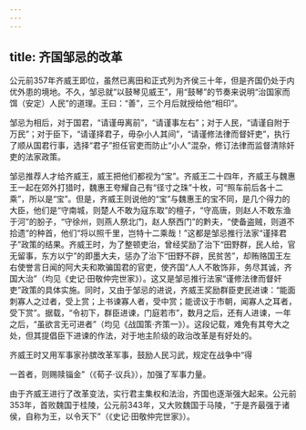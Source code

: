 ```yaml
---
---
---
```

title: 齐国邹忌的改革
---



公元前357年齐威王即位，虽然已离田和正式列为齐侯三十年，但是齐国仍处于内优外患的境地。不久，邹忌就“以鼓琴见威王”，用“鼓琴”的节奏来说明“治国家而饵（安定）人民”的道理。王曰：“善”，三个月后就授给他“相印”。

邹忌为相后，对于国君，“请谨毋离前”，“请谨事左右”；对于人民，“请谨自附于万民”；对于臣下，“请谨择君子，毋杂小人其间”，“请谨修法律而督奸吏”，执行了顺从国君行事，选择“君子”担任官吏而防止“小人”混杂，修订法律而监督清除奸吏的法家政策。

邹忌推荐人才给齐威王，威王把他们都视为“宝”。齐威王二十四年，齐威王与魏惠王一起在郊外打猎时，魏惠王夸耀自己有“径寸之珠”十枚，可“照车前后各十二乘”，所以是“宝”。但是，齐威王则说他的“宝”与魏惠王的宝不同，是几个得力的大臣，他们是“守南城，则楚人不敢为寇东取”的檀子，“守高唐，则赵人不敢东渔于河”的朌子，“守徐州，则燕人祭北门，赵人祭西门”的黔夫，“使备盗贼，则道不拾遗”的种首，他们“将以照千里，岂特十二乘哉！”这都是邹忌推行法家“谨择君子”政策的结果。齐威王时，为了整顿吏治，曾经奖励了治下“田野群，民人给，官无留事，东方以宁”的即墨大夫，惩办了治下“田野不辟，民贫苦”，却贿赂国王左右使誉言日闻的阿大夫和欺骗国君的官吏，使齐国“人人不敢饰非，务尽其诚，齐国大治”（均见《史记·田敬仲完世家》）。这又是邹忌推行法家“谨修法律而督奸吏”政策的具体实施。同时，又由于邹忌的进说，齐威王奖励群臣吏民进谏：“能面刺寡人之过者，受上赏；上书谏寡人者，受中赏；能谤议于市朝，闻寡人之耳者，受下赏”。据载，“令初下，群臣进谏，门庭若市”，数月之后，还有人进谏，一年之后，“虽欲言无可进者”（均见《战国策·齐策一》）。这段记载，难免有其夸大之处，但其提倡臣下进谏的作法，对于地主阶级的政治改革是有好处的。

齐威王时又用军事家孙膑改革军事，鼓励人民习武，规定在战争中“得

一首者，则赐赎锱金”（《荀子·议兵》），加强了军事力量。

由于齐威王进行了改革变法，实行君主集权和法治，齐国也逐渐强大起来。公元前353年，首败魏国于桂陵，公元前343年，又大败魏国于马陵，“于是齐最强于诸侯，自称为王，以令天下”（《史记·田敬仲完世家》）。
